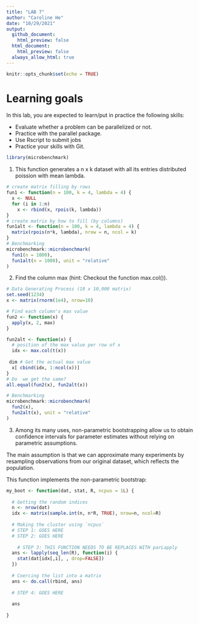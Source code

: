 ```yaml
---
title: "LAB 7"
author: "Caroline He"
date: "10/29/2021"
output: 
  github_document:
    html_preview: false
  html_document:
    html_preview: false
  always_allow_html: true
---
```


```r
knitr::opts_chunk$set(echo = TRUE)
```

# Learning goals
In this lab, you are expected to learn/put in practice the following skills:

* Evaluate whether a problem can be parallelized or not.
* Practice with the parallel package.
* Use Rscript to submit jobs
* Practice your skills with Git.

```r
library(microbenchmark)
```


1. This function generates a n x k dataset with all its entries distributed poission with mean lambda.
```r
# create matrix filling by rows
fun1 <- function(n = 100, k = 4, lambda = 4) {
  x <- NULL
  for (i in 1:n)
    x <- rbind(x, rpois(k, lambda))
}
# create matrix by how to fill (by columns)
fun1alt <- function(n = 100, k = 4, lambda = 4) {
  matrix(rpois(n*k, lambda), nrow = n, ncol = k)
}
# Benchmarking
microbenchmark::microbenchmark(
  fun1(n = 1000),
  fun1alt(n = 1000), unit = "relative"
)
```

2. Find the column max (hint: Checkout the function max.col()).
```r
# Data Generating Process (10 x 10,000 matrix)
set.seed(1234)
x <- matrix(rnorm(1e4), nrow=10)

# Find each column's max value
fun2 <- function(x) {
  apply(x, 2, max)
}

fun2alt <- function(x) {
  # position of the max value per row of x
  idx <- max.col(t(x))
  
 dim # Get the actual max value
  x[ cbind(idx, 1:ncol(x))]
}
# Do  we get the same?
all.equal(fun2(x), fun2alt(x))

# Benchmarking
microbenchmark::microbenchmark(
  fun2(x),
  fun2alt(x), unit = "relative"
)
```

3. Among its many uses, non-parametric bootstrapping allow us to obtain confidence intervals for parameter estimates without relying on parametric assumptions.

The main assumption is that we can approximate many experiments by resampling observations from our original dataset, which reflects the population.

This function implements the non-parametric bootstrap:

```r
my_boot <- function(dat, stat, R, ncpus = 1L) {
  
  # Getting the random indices
  n <- nrow(dat)
  idx <- matrix(sample.int(n, n*R, TRUE), nrow=n, ncol=R)
 
  # Making the cluster using `ncpus`
  # STEP 1: GOES HERE
  # STEP 2: GOES HERE
  
    # STEP 3: THIS FUNCTION NEEDS TO BE REPLACES WITH parLapply
  ans <- lapply(seq_len(R), function(i) {
    stat(dat[idx[,i], , drop=FALSE])
  })
  
  # Coercing the list into a matrix
  ans <- do.call(rbind, ans)
  
  # STEP 4: GOES HERE
  
  ans
  
}
```


